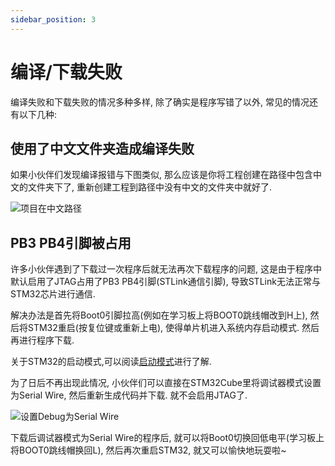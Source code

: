 ```yaml
---
sidebar_position: 3
---
```


# 编译/下载失败

编译失败和下载失败的情况多种多样, 除了确实是程序写错了以外, 常见的情况还有以下几种:

## 使用了中文文件夹造成编译失败

如果小伙伴们发现编译报错与下图类似, 那么应该是你将工程创建在路径中包含中文的文件夹下了, 重新创建工程到路径中没有中文的文件夹中就好了.

![项目在中文路径](img/项目在中文路径.png)

## PB3 PB4引脚被占用

许多小伙伴遇到了下载过一次程序后就无法再次下载程序的问题, 这是由于程序中默认启用了JTAG占用了PB3 PB4引脚(STLink通信引脚), 导致STLink无法正常与STM32芯片进行通信.

解决办法是首先将Boot0引脚拉高(例如在学习板上将BOOT0跳线帽改到H上), 然后将STM32重启(按复位键或重新上电), 使得单片机进入系统内存启动模式. 然后再进行程序下载.

关于STM32的启动模式,可以阅读[启动模式](/docs/stm32/knowledge/BootMode)进行了解.

为了日后不再出现此情况, 小伙伴们可以直接在STM32Cube里将调试器模式设置为Serial Wire, 然后重新生成代码并下载. 就不会启用JTAG了.

![设置Debug为Serial Wire](img/选择SerialWire.png)

下载后调试器模式为Serial Wire的程序后, 就可以将Boot0切换回低电平(学习板上将BOOT0跳线帽换回L), 然后再次重启STM32, 就又可以愉快地玩耍啦~
